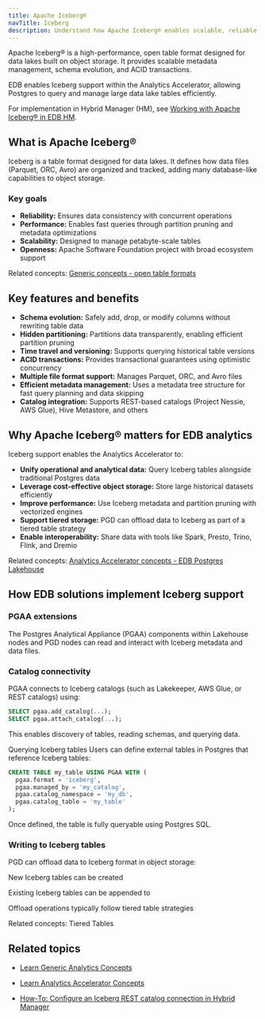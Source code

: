 ```yaml
---
title: Apache Iceberg®
navTitle: Iceberg
description: Understand how Apache Iceberg® enables scalable, reliable data lake storage and how Analytics Accelerator leverages it within the EDB Postgres ecosystem.
---
```


Apache Iceberg® is a high-performance, open table format designed for data lakes built on object storage. It provides scalable metadata management, schema evolution, and ACID transactions.

EDB enables Iceberg support within the Analytics Accelerator, allowing Postgres to query and manage large data lake tables efficiently.

For implementation in Hybrid Manager (HM), see [Working with Apache Iceberg® in EDB HM](/edb-postgres-ai/1.2/hybrid-manager/analytics/).

## What is Apache Iceberg®

Iceberg is a table format designed for data lakes. It defines how data files (Parquet, ORC, Avro) are organized and tracked, adding many database-like capabilities to object storage.

### Key goals

-   **Reliability:** Ensures data consistency with concurrent operations
-   **Performance:** Enables fast queries through partition pruning and metadata optimizations
-   **Scalability:** Designed to manage petabyte-scale tables
-   **Openness:** Apache Software Foundation project with broad ecosystem support

Related concepts: [Generic concepts - open table formats](learn/explained/generic-concepts#open-table-formats)

## Key features and benefits

-   **Schema evolution:** Safely add, drop, or modify columns without rewriting table data
-   **Hidden partitioning:** Partitions data transparently, enabling efficient partition pruning
-   **Time travel and versioning:** Supports querying historical table versions
-   **ACID transactions:** Provides transactional guarantees using optimistic concurrency
-   **Multiple file format support:** Manages Parquet, ORC, and Avro files
-   **Efficient metadata management:** Uses a metadata tree structure for fast query planning and data skipping
-   **Catalog integration:** Supports REST-based catalogs (Project Nessie, AWS Glue), Hive Metastore, and others

## Why Apache Iceberg® matters for EDB analytics

Iceberg support enables the Analytics Accelerator to:

-   **Unify operational and analytical data:** Query Iceberg tables alongside traditional Postgres data
-   **Leverage cost-effective object storage:** Store large historical datasets efficiently
-   **Improve performance:** Use Iceberg metadata and partition pruning with vectorized engines
-   **Support tiered storage:** PGD can offload data to Iceberg as part of a tiered table strategy
-   **Enable interoperability:** Share data with tools like Spark, Presto, Trino, Flink, and Dremio

Related concepts: [Analytics Accelerator concepts - EDB Postgres Lakehouse](learn/explained/analytics-concepts#edb-postgres-lakehouse)

## How EDB solutions implement Iceberg support

### PGAA extensions

The Postgres Analytical Appliance (PGAA) components within Lakehouse nodes and PGD nodes can read and interact with Iceberg metadata and data files.

### Catalog connectivity

PGAA connects to Iceberg catalogs (such as Lakekeeper, AWS Glue, or REST catalogs) using:

```sql
SELECT pgaa.add_catalog(...);
SELECT pgaa.attach_catalog(...);
```

This enables discovery of tables, reading schemas, and querying data.

Querying Iceberg tables
Users can define external tables in Postgres that reference Iceberg tables:

```sql
CREATE TABLE my_table USING PGAA WITH (
  pgaa.format = 'iceberg',
  pgaa.managed_by = 'my_catalog',
  pgaa.catalog_namespace = 'my_db',
  pgaa.catalog_table = 'my_table'
);
```

Once defined, the table is fully queryable using Postgres SQL.

### Writing to Iceberg tables

PGD can offload data to Iceberg format in object storage:

New Iceberg tables can be created

Existing Iceberg tables can be appended to

Offload operations typically follow tiered table strategies

Related concepts: Tiered Tables

## Related topics

-   [Learn Generic Analytics Concepts](learn/explained/generic-concepts.mdx)

-   [Learn Analytics Accelerator Concepts](learn/explained/analytics-concepts.mdx)

-   [How-To: Configure an Iceberg REST catalog connection in Hybrid Manager](/edb-postgres-ai/1.2/hybrid-manager/analytics/learn/how-to/configure-iceberg-catalog/)
